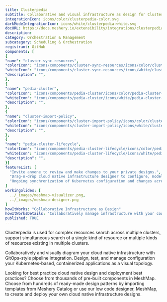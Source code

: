 ```yaml
---
title: Clusterpedia
subtitle: Collaborative and visual infrastructure as design for Clusterpedia
integrationIcon: icons/color/clusterpedia-color.svg
darkModeIntegrationIcon: icons/white/clusterpedia-white.svg
docURL: https://docs.meshery.io/extensibility/integrations/clusterpedia
description: 
category: Orchestration & Management
subcategory: Scheduling & Orchestration
registrant: GitHub
components: [
{
"name": "cluster-sync-resources",
"colorIcon": "icons/components/cluster-sync-resources/icons/color/cluster-sync-resources-color.svg",
"whiteIcon": "icons/components/cluster-sync-resources/icons/white/cluster-sync-resources-white.svg",
"description": "",
},
{
"name": "pedia-cluster",
"colorIcon": "icons/components/pedia-cluster/icons/color/pedia-cluster-color.svg",
"whiteIcon": "icons/components/pedia-cluster/icons/white/pedia-cluster-white.svg",
"description": "",
},
{
"name": "cluster-import-policy",
"colorIcon": "icons/components/cluster-import-policy/icons/color/cluster-import-policy-color.svg",
"whiteIcon": "icons/components/cluster-import-policy/icons/white/cluster-import-policy-white.svg",
"description": "",
},
{
"name": "pedia-cluster-lifecycle",
"colorIcon": "icons/components/pedia-cluster-lifecycle/icons/color/pedia-cluster-lifecycle-color.svg",
"whiteIcon": "icons/components/pedia-cluster-lifecycle/icons/white/pedia-cluster-lifecycle-white.svg",
"description": "",
}]
featureList: [
  "Invite anyone to review and make changes to your private designs.",
  "Drag-n-drop cloud native infrastructure designer to configure, model, and deploy your workloads.",
  "Ongoing synchronization of Kubernetes configuration and changes across any number of clusters."
]
workingSlides: [
  ../_images/meshmap-visualizer.png,
  ../_images/meshmap-designer.png
]
howItWorks: "Collaborative Infrastructure as Design"
howItWorksDetails: "Collaboratively manage infrastructure with your coworkers synchronously sharing the same designs."
published: TRUE
---
```

<p>
Clusterpedia is used for complex resources search across multiple clusters, support simultaneous search of a single kind of resource  or multiple kinds of resources existing in multiple clusters.
</p>
<p>
    Collaboratively and visually diagram your cloud native infrastructure with GitOps-style pipeline integration. Design, test, and manage configuration your Kubernetes-based, containerized applications as a visual topology.
</p>
<p>
    Looking for best practice cloud native design and deployment best practices? Choose from thousands of pre-built components in MeshMap. Choose from hundreds of ready-made design patterns by importing templates from Meshery Catalog or use our low code designer, MeshMap, to create and deploy your own cloud native infrastructure designs.
</p>
